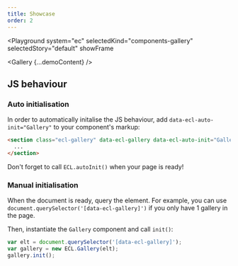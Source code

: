 ```yaml
---
title: Showcase
order: 2
---
```




<Playground
  system="ec"
  selectedKind="components-gallery"
  selectedStory="default"
  showFrame
>
  <Gallery {...demoContent} />
</Playground>

## JS behaviour

### Auto initialisation

In order to automatically initalise the JS behaviour, add `data-ecl-auto-init="Gallery"` to your component's markup:

```html
<section class="ecl-gallery" data-ecl-gallery data-ecl-auto-init="Gallery">
  ...
</section>
```

Don't forget to call `ECL.autoInit()` when your page is ready!

### Manual initialisation

When the document is ready, query the element. For example, you can use `document.querySelector('[data-ecl-gallery]')` if you only have 1 gallery in the page.

Then, instantiate the `Gallery` component and call `init()`:

```js
var elt = document.querySelector('[data-ecl-gallery]');
var gallery = new ECL.Gallery(elt);
gallery.init();
```
